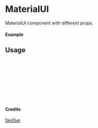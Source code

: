 
<Meta of={MaterialUI} title="SkillSet/MaterialUI" />

# MaterialUI

MaterialUI component with different props.

#### Example

<Canvas of={MaterialUI.Primary} />

## Usage

```ts
import { MaterialUI } from "yadl-ui";

const Example = () => {
  return (
      <MaterialUI />
  );
};

export default Example;
```

#### Credits
[SkillSet](https://skillicons.dev)

